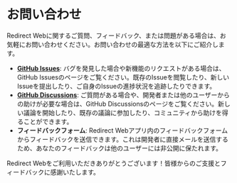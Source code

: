 # お問い合わせ

Redirect Webに関するご質問、フィードバック、または問題がある場合は、お気軽にお問い合わせください。お問い合わせの最適な方法を以下にご紹介します。

- **[GitHub Issues](https://github.com/mshibanami/RedirectWeb/issues)**: バグを発見した場合や新機能のリクエストがある場合は、GitHub Issuesのページをご覧ください。既存のIssueを閲覧したり、新しいIssueを提出したり、ご自身のIssueの進捗状況を追跡したりできます。
- **[GitHub Discussions](https://github.com/mshibanami/RedirectWeb/discussions)**: ご質問がある場合や、開発者または他のユーザーからの助けが必要な場合は、GitHub Discussionsのページをご覧ください。新しい議論を開始したり、既存の議論に参加したり、コミュニティから助けを得ることができます。
- **フィードバックフォーム**: Redirect Webアプリ内のフィードバックフォームからフィードバックを送信できます。これは開発者に直接メールを送信するため、あなたのフィードバックは他のユーザーには非公開に保たれます。

Redirect Webをご利用いただきありがとうございます！皆様からのご支援とフィードバックに感謝いたします。
